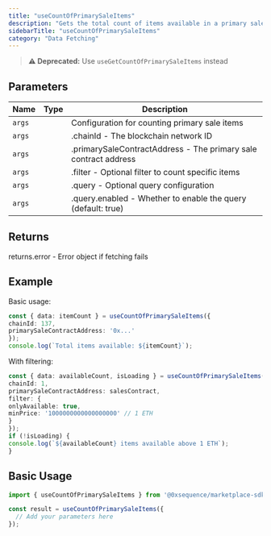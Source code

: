 ```yaml
---
title: "useCountOfPrimarySaleItems"
description: "Gets the total count of items available in a primary sale contract This hook fetches the number of items (tokens) available for primary sale from a sales contract. It can be filtered to count only specific items based on various criteria."
sidebarTitle: "useCountOfPrimarySaleItems"
category: "Data Fetching"
---
```


> **⚠️ Deprecated:** Use `useGetCountOfPrimarySaleItems` instead

## Parameters

| Name | Type | Description |
|------|------|-------------|
| `args` |  | Configuration for counting primary sale items |
| `args` |  | .chainId - The blockchain network ID |
| `args` |  | .primarySaleContractAddress - The primary sale contract address |
| `args` |  | .filter - Optional filter to count specific items |
| `args` |  | .query - Optional query configuration |
| `args` |  | .query.enabled - Whether to enable the query (default: true) |

## Returns

returns.error - Error object if fetching fails

## Example

Basic usage:
```typescript
const { data: itemCount } = useCountOfPrimarySaleItems({
chainId: 137,
primarySaleContractAddress: '0x...'
});
console.log(`Total items available: ${itemCount}`);
```

With filtering:
```typescript
const { data: availableCount, isLoading } = useCountOfPrimarySaleItems({
chainId: 1,
primarySaleContractAddress: salesContract,
filter: {
onlyAvailable: true,
minPrice: '1000000000000000000' // 1 ETH
}
});
if (!isLoading) {
console.log(`${availableCount} items available above 1 ETH`);
}
```

## Basic Usage

```typescript
import { useCountOfPrimarySaleItems } from '@0xsequence/marketplace-sdk/react/hooks';

const result = useCountOfPrimarySaleItems({
  // Add your parameters here
});
```

